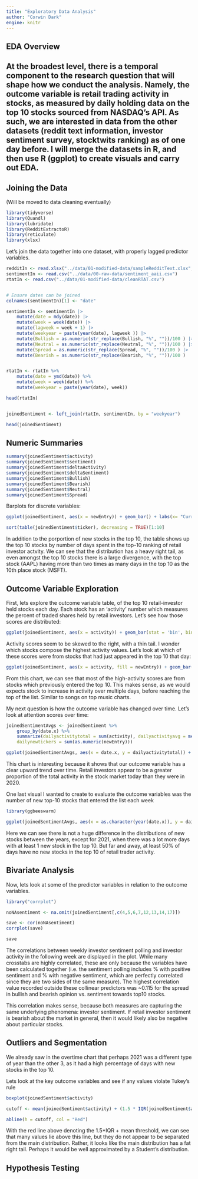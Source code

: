 ```yaml
---
title: "Exploratory Data Analysis"
author: "Corwin Dark"
engine: knitr
---
```



<h2> EDA Overview <h2>

At the broadest level, there is a temporal component to the research question that will shape how we conduct the analysis. Namely, the outcome variable is retail trading activity in stocks, as measured by daily holding data on the top 10 stocks sourced from NASDAQ's API. As such, we are interested in data from the other datasets (reddit text information, investor sentiment survey, stocktwits ranking) as of one day before. I will merge the datasets in R, and then use R (ggplot) to create visuals and carry out EDA.

<h2> Joining the Data </h2>
(Will be moved to data cleaning eventually)


```r
library(tidyverse)
library(Quandl)
library(lubridate)
library(RedditExtractoR)
library(reticulate)
library(xlsx)
```

Let's join the data together into one dataset, with properly lagged predictor variables.
```r
redditIn <- read.xlsx("../data/01-modified-data/sampleRedditText.xlsx", sheetName = "Sheet1")
sentimentIn <- read.csv("../data/00-raw-data/sentiment_aaii.csv")
rtatIn <- read.csv("../data/01-modified-data/cleanRTAT.csv")


# Ensure dates can be joined
colnames(sentimentIn)[1] <- "date"

sentimentIn <- sentimentIn |>
    mutate(date = mdy(date)) |>
    mutate(week = week(date)) |>
    mutate(lagweek = week + 1) |>
    mutate(weekyear = paste(year(date), lagweek )) |>
    mutate(Bullish = as.numeric(str_replace(Bullish, "%", ""))/100 ) |>
    mutate(Neutral = as.numeric(str_replace(Neutral, "%", ""))/100 ) |>
    mutate(Spread = as.numeric(str_replace(Spread, "%", ""))/100 ) |>
    mutate(Bearish = as.numeric(str_replace(Bearish, "%", ""))/100 ) 


rtatIn <- rtatIn %>%
    mutate(date = ymd(date)) %>%
    mutate(week = week(date)) %>%
    mutate(weekyear = paste(year(date), week))

head(rtatIn)


joinedSentiment <- left_join(rtatIn, sentimentIn, by = "weekyear")

head(joinedSentiment)

``` 


<h2> Numeric Summaries </h2>

``` r
summary(joinedSentiment$activity)
summary(joinedSentiment$sentiment)
summary(joinedSentiment$deltaActivity)
summary(joinedSentiment$deltaSentiment)
summary(joinedSentiment$Bullish)
summary(joinedSentiment$Bearish)
summary(joinedSentiment$Neutral)
summary(joinedSentiment$Spread)

```



Barplots for discrete variables:
```r

ggplot(joinedSentiment, aes(x = newEntry)) + geom_bar() + labs(x= "Current Stock is in Top 10", y = "Count", title = "Distribution of New Stocks Amongst Top-10 Stocks by Retail Activity") + theme_grey(base_size = 20)

sort(table(joinedSentiment$ticker), decreasing = TRUE)[1:10]
```

In addition to the porportion of new stocks in the top 10, the table shows up the top 10 stocks by number of days spent in the top-10 ranking of retail investor actvity. We can see that the distribution has a heavy right tail, as even amongst the top 10 stocks there is a large divergence, with the top stock (AAPL) having more than two times as many days in the top 10 as the 10th place stock (MSFT).


<h2> Outcome Variable Exploration </h2>

First, lets explore the outcome variable table, of the top 10 retail-investor held stocks each day. Each stock has an 'activity' number which measures the percent of traded shares held by retail investors. Let's see how those scores are distributed:

```r

ggplot(joinedSentiment, aes(x = activity)) + geom_bar(stat = 'bin', binwidth = 0.01) + labs(x= "Daily Retail Activity Score", y = "Count", title = "Distribution of Daily Retail Activity Scores Amongst Top-10 Stocks") + theme_grey(base_size = 20)

```

Activity scores seem to be skewed to the right, with a thin tail. I wonder which stocks compose the highest activity values. Let's look at which of these scores were from stocks that had just appeared in the top 10 that day:

```r

ggplot(joinedSentiment, aes(x = activity, fill = newEntry)) + geom_bar(stat = 'bin', binwidth = 0.01) + labs(x= "Daily Retail Activity Score", y = "Count", title = "Distribution of Daily Retail Activity Scores Amongst Top-10 Stocks", fill = "New to Top 10") + theme_grey(base_size = 20)


```

From this chart, we can see that most of the high-activity scores are from stocks which previously entered the top 10. This makes sense, as we would expects stock to increase in activity over multiple days, before reaching the top of the list. Similar to songs on top music charts.

My next question is how the outcome variable has changed over time. Let's look at attention scores over time:

```r

joinedSentimentAvgs <- joinedSentiment %>%
    group_by(date.x) %>%
    summarize(dailyactivitytotal = sum(activity), dailyactivityavg = mean(activity),
    dailynewtickers = sum(as.numeric(newEntry))) 

ggplot(joinedSentimentAvgs, aes(x = date.x, y = dailyactivitytotal)) + geom_line() + labs(x= "Date", y = "Total Retail Investor Activity", title = "Total of Daily Retail Activity Scores Amongst Top-10 Stocks", fill = "New to Top 10") + theme_grey(base_size = 20)

```

This chart is interesting because it shows that our outcome variable has a clear upward trend over time. Retail investors appear to be a greater proportion of the total activity in the stock market today than they were in 2020.

One last visual I wanted to create to evaluate the outcome variables was the number of new top-10 stocks that entered the list each week


```r
library(ggbeeswarm)

ggplot(joinedSentimentAvgs, aes(x = as.character(year(date.x)), y = dailynewtickers)) + geom_boxplot() + labs(x= "Year", y = "New Stocks in the Top 10", title = "Number of New Stocks in the Top 10 of Retail Activity by Year", fill = "New to Top 10") + theme_grey(base_size = 20)

```

Here we can see there is not a huge difference in the distributions of new stocks between the years, except for 2021, when there was a lot more days with at least 1 new stock in the top 10. But far and away, at least 50% of days have no new stocks in the top 10 of retail trader activity.

<h2> Bivariate Analysis </h2>


Now, lets look at some of the predictor variables in relation to the outcome variables.

``` r
library("corrplot")

noNAsentiment <- na.omit(joinedSentiment[,c(4,5,6,7,12,13,14,17)])

save <- cor(noNAsentiment)
corrplot(save)

save 

```

The correlations between weekly investor sentiment polling and investor activity in the following week are displayed in the plot. While many crosstabs are highly correlated, these are only because the variables have been calculated together (i.e. the sentiment polling includes % with positive sentiment and % with negative sentiment, which are perfectly correlated since they are two sides of the same measure). The highest correlation value recorded outside these collinear predictors was ~0.115 for the spread in bullish and bearish opinion vs. sentiment towards top10 stocks. 

This correlation makes sense, because both measures are capturing the same underlying phenomena: investor sentiment. If retail investor sentiment is bearish about the market in general, then it would likely also be negative about particular stocks.


<h2> Outliers and Segmentation </h2>


We already saw in the overtime chart that perhaps 2021 was a different type of year than the other 3, as it had a high percentage of days with new stocks in the top 10.

Lets look at the key outcome variables and see if any values violate Tukey's rule
``` r

boxplot(joinedSentiment$activity)

cutoff <- mean(joinedSentiment$activity) + (1.5 * IQR(joinedSentiment$activity))

abline(h = cutoff, col = "Red")


```

With the red line above denoting the 1.5*IQR + mean threshold, we can see that many values lie above this line, but they do not appear to be separated from the main distribution. Rather, it looks like the main distribution has a fat right tail. Perhaps it would be well approximated by a Student's distribution.


<h2> Hypothesis Testing </h2>




